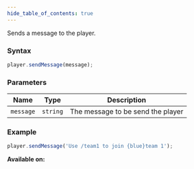 ```yaml
---
hide_table_of_contents: true
---
```



Sends a message to the player.

### Syntax

```js
player.sendMessage(message);
```

### Parameters

| Name      | Type     | Description                       |
| --------- | -------- | --------------------------------- |
| `message` | `string` | The message to be send the player |

### Example

```js
player.sendMessage('Use /team1 to join {blue}team 1');
```

**Available on:** <ServerTag />
